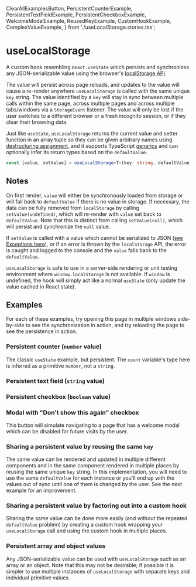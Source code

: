   ClearAllExamplesButton,
  PersistentCounterExample,
  PersistentTextFieldExample,
  PersistentCheckboxExample,
  WelcomeModalExample,
  ReusedKeyExample,
  CustomHookExample,
  ComplexValueExample,
} from './useLocalStorage.stories.tsx';

<Meta title="Hooks/useLocalStorage" component={useLocalStorage} />

# useLocalStorage

A custom hook resembling `React.useState` which persists and synchronizes any JSON-serializable value using the
browser's [localStorage API](https://developer.mozilla.org/en-US/docs/Web/API/Window/localStorage).

The value will persist across page reloads, and updates to the value will cause a re-render anywhere `useLocalStorage`
is called with the same unique `key` string. The value identified by a `key` will stay in sync between multiple calls
within the same page, across multiple pages and across multiple tabs/windows via a `StorageEvent` listener. The value
will only be lost if the user switches to a different browser or a fresh incognito session, or if they clear their
browsing data.

Just like `useState`, `useLocalStorage` returns the current value and setter function in an array tuple so they can be
given arbitrary names using [destructuring assignment](https://developer.mozilla.org/en-US/docs/Web/JavaScript/Reference/Operators/Destructuring_assignment),
and it supports TypeScript [generics](https://www.typescriptlang.org/docs/handbook/generics.html) and can optionally
infer its return types based on the `defaultValue`.

```ts
const [value, setValue] = useLocalStorage<T>(key: string, defaultValue: T);
```

## Notes

On first render, `value` will either be synchronously loaded from storage or will fall back to `defaultValue` if there
is no value in storage. If necessary, the data can be fully removed from `localStorage` by calling
`setValue(undefined)`, which will re-render with `value` set back to `defaultValue`. Note that this is distinct from
calling `setValue(null)`, which will persist and synchronize the `null` value.

If `setValue` is called with a value which cannot be serialized to JSON
([see Exceptions here](https://developer.mozilla.org/en-US/docs/Web/JavaScript/Reference/Global_Objects/JSON/stringify#exceptions)),
or if an error is thrown by the `localStorage` API, the error is caught and logged to the console and the `value` falls
back to the `defaultValue`.

`useLocalStorage` is safe to use in a server-side rendering or unit testing environment where `window.localStorage` is
not available. If `window` is undefined, the hook will simply act like a normal `useState` (only update the value cached
in React state).

## Examples

For each of these examples, try opening this page in multiple windows side-by-side to see the synchronization in action,
and try reloading the page to see the persistence in action.

### Persistent counter (`number` value)

The classic `useState` example, but persistent. The `count` variable's type here is inferred as a primitive `number`,
not a `string`.

<Canvas>
  <Story story={PersistentCounterExample} />
</Canvas>

### Persistent text field (`string` value)

<Canvas>
  <Story story={PersistentTextFieldExample} />
</Canvas>

### Persistent checkbox (`boolean` value)

<Canvas>
  <Story story={PersistentCheckboxExample} />
</Canvas>

### Modal with "Don't show this again" checkbox

This button will simulate navigating to a page that has a welcome modal which can be disabled for future visits by the user.

<Canvas>
  <Story story={WelcomeModalExample} />
</Canvas>

### Sharing a persistent value by reusing the same `key`

The same value can be rendered and updated in multiple different components and in the same component rendered in multiple places
by reusing the same unique `key` string. In this implementation, you will need to use the same `defaultValue` for each instance
or you'll end up with the values out of sync until one of them is changed by the user. See the next example for an improvement.

<Canvas>
  <Story story={ReusedKeyExample} />
</Canvas>

### Sharing a persistent value by factoring out into a custom hook

Sharing the same value can be done more easily (and without the repeated `defaultValue` problem) by creating a custom hook
wrapping your `useLocalStorage` call and using the custom hook in multiple places.

<Canvas>
  <Story story={CustomHookExample} />
</Canvas>

### Persistent array and object values

Any JSON-serializable value can be used with `useLocalStorage` such as an array or an object. Note that this may not be
desirable; if possible it is simpler to use multiple instances of `useLocalStorage` with separate keys and individual primitive values.

<Canvas>
  <Story story={ComplexValueExample} />
</Canvas>

<ClearAllExamplesButton />

<GithubLink path="src/hooks/useLocalStorage/useLocalStorage.ts" />
